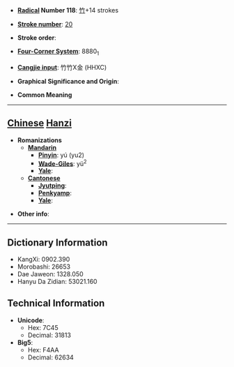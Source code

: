 * '''[[Wiktionary:Chinese radical index| Radical]] Number 118''': [[Wiktionary:Chinese radical index 竹|竹]]+14 strokes

* '''[[Wiktionary:Chinese total strokes index|Stroke number]]''': [[Wiktionary:Chinese total strokes index 20|20]]

* '''Stroke order''': 

* '''[[Wiktionary:Chinese four corner index|Four-Corner System]]''': 8880<sub>1</sub>

* '''[[Wiktionary:Chinese Cangjie index|Cangjie input]]''': 竹竹X金 (HHXC)

* '''Graphical Significance and Origin''': 

* '''Common Meaning'''

----

== [[Chinese]] [[Hanzi]] ==

* '''Romanizations'''
** '''[[Mandarin]]'''
*** '''[[Pinyin]]''': yú (yu2)
*** '''[[Wade-Giles]]''': yü<sup>2</sup>
*** '''[[Yale]]''': 
** '''[[Cantonese]]'''
*** '''[[Jyutping]]''':
*** '''[[Penkyamp]]''': 
*** '''[[Yale]]''': 

* '''Other info''': 

----

== Dictionary Information ==

* KangXi: 0902.390
* Morobashi: 26653
* Dae Jaweon: 1328.050
* Hanyu Da Zidian: 53021.160

== Technical Information ==

* '''Unicode''':
** Hex: 7C45
** Decimal: 31813
* '''Big5''':
** Hex: F4AA
** Decimal: 62634